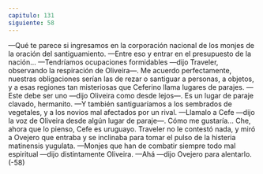 ```yaml
---
capitulo: 131
siguiente: 58
---
```


—Qué te parece si ingresamos en la corporación nacional de los monjes de la
oración del santiguamiento.
—Entre eso y entrar en el presupuesto de la nación...
—Tendríamos ocupaciones formidables —dijo Traveler, observando la
respiración de Oliveira—. Me acuerdo perfectamente, nuestras obligaciones
serían las de rezar o santiguar a personas, a objetos, y a esas regiones tan
misteriosas que Ceferino llama lugares de parajes.
—Este debe ser uno —dijo Oliveira como desde lejos—. Es un lugar de paraje
clavado, hermanito.
—Y también santiguaríamos a los sembrados de vegetales, y a los novios mal
afectados por un rival.
—Llamalo a Cefe —dijo la voz de Oliveira desde algún lugar de paraje—.
Cómo me gustaría... Che, ahora que lo pienso, Cefe es uruguayo.
Traveler no le contestó nada, y miró a Ovejero que entraba y se inclinaba para
tomar el pulso de la histeria matinensis yugulata.
—Monjes que han de combatir siempre todo mal espiritual —dijo
distintamente Oliveira.
—Ahá —dijo Ovejero para alentarlo.
(-58)

